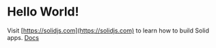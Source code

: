
# Hello World!

Visit [https://solidjs.com](https://solidjs.com) to learn how to build Solid apps. <A href="/docs">Docs</A>
